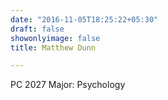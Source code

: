 ```yaml
---
date: "2016-11-05T18:25:22+05:30"
draft: false
showonlyimage: false
title: Matthew Dunn

---
```


PC 2027
Major: Psychology